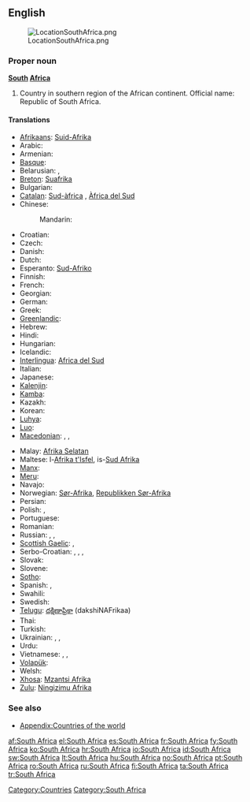 {{wikipedia}}
==English==
[[Image:LocationSouthAfrica.png|thumb]]

===Proper noun===
'''[[South]] [[Africa]]'''

# Country in southern region of the African continent. Official name: Republic of South Africa.

====Translations====
{{trans-top|country}}
* [[Afrikaans]]: [[Suid-Afrika]]
* Arabic: {{t|ar|جنوب افريقيا|f|tr=januub 'ifriqíyya}}
* Armenian: {{t-|hy|Հարավաֆրիկյան Հանրապետություն|tr=Haravafrikyan Hanrapetut'yun}}
* [[Basque]]: {{t|eu|Hego Afrika|xs=Basque}}
* Belarusian: {{t|be|Паўднёва-Афрыканская Рэспубліка|tr=Paŭdnjóva-Afrykánskaja Respúblika|xs=Belarusian}},  {{t|be|Паўднёва Афрыка|f|tr=Paŭdnjóva Áfryka|xs=Belarusian}}
* [[Breton]]: [[Suafrika]]
* Bulgarian: {{t|bg|Южна Африка|f|tr=Júžna Áfrika}}
* [[Catalan]]: [[Sud-àfrica]] {{f}}, [[Àfrica del Sud]] {{f}}
* Chinese:
*: Mandarin: {{t-|cmn|南非|tr=Nán-Fēi|sc=Hani}}
* Croatian: {{t+|hr|Južnoafrička Republika}}
* Czech: {{t-|cs|Jihoafrická republika|f}}
* Danish: {{t-|da|Sydafrika}}
* Dutch: {{t+|nl|Zuid-Afrika}}
* Esperanto: [[Sud-Afriko]]
* Finnish: {{t+|fi|Etelä-Afrikka}}
* French: {{t+|fr|Afrique du Sud|f}}
* Georgian: {{t|ka|სამხრეთ აფრიკის რესპუბლიკა|tr=samxret aprik'as respublik'a|sc=Geor|xs=Georgian}}
* German: {{t+|de|Südafrika|n}}
* Greek: {{t+|el|Νότια Αφρική|f|tr=Nótia Afrikí}}
* [[Greenlandic]]: {{t-|kl|Afrika Kujalleq|xs=Greenlandic}}
* Hebrew: {{t|he|דרום אפריקה|tr=drom afrika}}
* Hindi: {{t|hi|दक्षिण अफ़्रीका|tr=dakṣiṇ afrīkā|xs=Hindi}}
* Hungarian: {{t+|hu|Dél-afrikai Köztársaság}}
* Icelandic: {{t+|is|Suður-Afríka}}
* [[Interlingua]]: [[Africa del Sud]]
* Italian: {{t+|it|Sudafrica|m}}
* Japanese: {{t-|ja|南アフリカ|tr=Minamí-Afuriká}}
* [[Kalenjin]]: {{tø|kln|South Afrika}}
* [[Kamba]]: {{tø|kam|South Afrika}}
* Kazakh: {{t|kk|Оңтүстік Африка Республикасы|tr=Oñtüstik Afrïka Respwblïkası|sc=Cyrl|xs=Kazakh}}
* Korean: {{t|ko|남아프리카|tr=Nam Apeurika|sc=Hang}}
* [[Luhya]]: {{tø|luy|South Afrika}}
* [[Luo]]: {{tø|luo|South Afrika}}
* [[Macedonian]]: {{t|mk|Јужноафриканска Република|f|tr=Južnoafríkanska Repúblika}},  {{t|mk|Јужна Африка|f|tr=Júžna Áfrika}}, {{t|mk|ЈАР|tr=JAR}}
{{trans-mid}}
* Malay: [[Afrika Selatan]]
* Maltese: l-[[Afrika t'Isfel]], is-[[Sud Afrika]]
* [[Manx]]: {{t|gv|Yn Affrick Yiass|xs=Manx}}
* [[Meru]]: {{tø|mer|South Afrika}}
* Navajo: {{tø|nv|Kéyah Naakai Łizhinii Bikéyah Shádiʼááhjí Siʼánígíí}}
* Norwegian: [[Sør-Afrika]], [[Republikken Sør-Afrika]]
* Persian: {{t|fa|آفریقای جنوبی|tr=âfriqâ-ye janubi|xs=Persian}}
* Polish: {{t+|pl|Republika Południowej Afryki|f}},  {{t|pl|Południowa Afryka|f}}
* Portuguese: {{t+|pt|África do Sul|f}}
* Romanian: {{t+|ro|Africa de Sud|f}}
* Russian: {{t|ru|Южная Африка|f|tr=Júžnaja Áfrika}}, {{t-|ru|Южно-Африканская Республика|f|tr=Júžno-Afrikánskaja Respúblika}},  {{t-|ru|ЮАР|f|tr=juár}}
* [[Scottish Gaelic]]: {{t|gd|Afraga a Deas|xs=Scottish Gaelic}},  {{t|gd|Poblachd Afraga a Deas|xs=Scottish Gaelic}}
* Serbo-Croatian: {{tø|sh|Јужна Африка|f|sc=Cyrl|xs=Serbo-Croatian}},  {{tø|sh|Južna Afrika|f|xs=Serbo-Croatian}},  {{tø|sh|Јужноафричка Република|f|sc=Cyrl|xs=Serbo-Croatian}},  {{tø|sh|Južnoafrička Republika|f|xs=Serbo-Croatian}}
* Slovak: {{t|sk|Južná Afrika|f}}
* Slovene: {{t-|sl|Južna Afrika|f}}
* [[Sotho]]: {{t|st|Afrika Borwa|xs=Sotho}}
* Spanish: {{t+|es|Sudáfrica|f}}, {{t|es|África del Sur|f}}
* Swahili: {{t+|sw|Afrika Kusini|xs=Swahili}}
* Swedish: {{t+|sv|Sydafrika}}
* [[Telugu]]: [[దక్షిణాఫ్రికా]] (dakshiNAFrikaa)
* Thai: {{t|th|แอฟริกาใต้|tr=àef-rí-gaa dtâi}}
* Turkish: {{t+|tr|Güney Afrika}}
* Ukrainian: {{t|uk|Південно-Африканська Республіка|tr=Pivdénno-Afrykáns'ka Respúblika|xs=Ukrainian}},  {{t|uk|Південна Африка|f|tr=Pivdénna Áfryka|xs=Ukrainian}},  {{t|uk|ПАР|f|tr=par|xs=Ukrainian}}
* Urdu: {{t|ur|جنوبی افریقہ|xs=Urdu}}
* Vietnamese: {{t-|vi|Cộng hòa Nam Phi|xs=Vietnamese}}, {{t|vi|Nam Phi|xs=Vietnamese}}, {{t|vi|南非|sc=Hani|xs=Vietnamese}}
* [[Volapük]]: {{t|vo|Sulüdafrikän}}
* Welsh: {{t|cy|De Affrica|xs=Welsh}}
* [[Xhosa]]: [[Mzantsi Afrika]]
* [[Zulu]]: [[Ningizimu Afrika]]
{{trans-bottom}}

===See also===
* [[Appendix:Countries of the world]]

[[Category:Countries]]
[[Category:South Africa]]

[[af:South Africa]]
[[el:South Africa]]
[[es:South Africa]]
[[fr:South Africa]]
[[fy:South Africa]]
[[ko:South Africa]]
[[hr:South Africa]]
[[io:South Africa]]
[[id:South Africa]]
[[sw:South Africa]]
[[lt:South Africa]]
[[hu:South Africa]]
[[no:South Africa]]
[[pt:South Africa]]
[[ro:South Africa]]
[[ru:South Africa]]
[[fi:South Africa]]
[[ta:South Africa]]
[[tr:South Africa]]